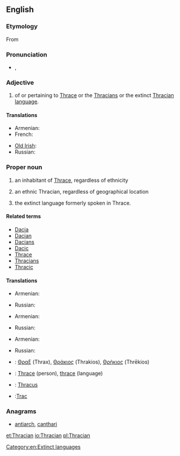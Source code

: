 {{wikipedia|Thracians}}
==English==

===Etymology===
From {{suffix|Thrace|ian}}

===Pronunciation===
* {{a|UK}} {{IPA|/ˈθɹeɪs.iː.ən/}}, {{X-SAMPA|/"Tr\eIs.i:.@n/}}

===Adjective===
{{en-adj|-}}

# of or pertaining to [[W:Thrace|Thrace]] or the [[W:Thracians|Thracians]] or the extinct [[W:Thracian language|Thracian language]].

====Translations====
{{trans-top|of or pertaining to Thrace, Thracians of the Thracian language}}
* Armenian: {{t|hy|թրակյան|tr=tʿrakyan|sc=Armn}}
* French: {{t-|fr|thrace}}
{{trans-mid}}
* [[Old Irish]]: {{tø|sga|Traic}}
* Russian: {{t|ru|фракийский|sc=Cyrl}}
{{trans-bottom}}

===Proper noun===
{{en-proper noun|s}}

# {{countable}} an inhabitant of [[Thrace]], regardless of ethnicity
# {{countable}} an ethnic Thracian, regardless of geographical location
# {{uncountable}} the extinct language formerly spoken in Thrace.

====Related terms====
* [[Dacia]]
* [[Dacian]]
* [[Dacians]]
* [[Dacic]]
* [[Thrace]]
* [[Thracians]]
* [[Thracic]]

====Translations====
{{trans-top|Inhabitant of Thrace}}
* Armenian: {{t|hy|թրակացի|tr=tʿrakacʿi|sc=Armn}}
{{trans-mid}}
* Russian: {{t|ru|фракиец|sc=Cyrl}}
{{trans-bottom}}

{{trans-top|Ethnic Thracian}}
* Armenian: {{t|hy|թրակացի|tr=tʿrakacʿi|sc=Armn}}
{{trans-mid}}
* Russian: {{t|ru|фракиец|sc=Cyrl}}
{{trans-bottom}}

{{trans-top|Language}}
* Armenian: {{t|hy|թրակերեն|tr=tʿrakeren|sc=Armn}}
{{trans-mid}}
* Russian: {{t|ru|фракийский|sc=Cyrl}}
{{trans-bottom}}
{{checktrans-top}}
* {{ttbc|grc}}: [[Θραξ]] (Thrax), [[Θράκιος]] (Thrakios), [[Θρήκιος]] (Thrēkios)
* {{ttbc|fr}}: [[Thrace]] (person), [[thrace]] (language)
{{trans-mid}}
* {{ttbc|la}}: [[Thracus]]
* {{ttbc|ro}}:[[Trac]]
{{trans-bottom}}

===Anagrams===
* [[antiarch#English|antiarch]], [[canthari#English|canthari]]

[[Category:en:Extinct languages]]

[[et:Thracian]]
[[io:Thracian]]
[[pl:Thracian]]